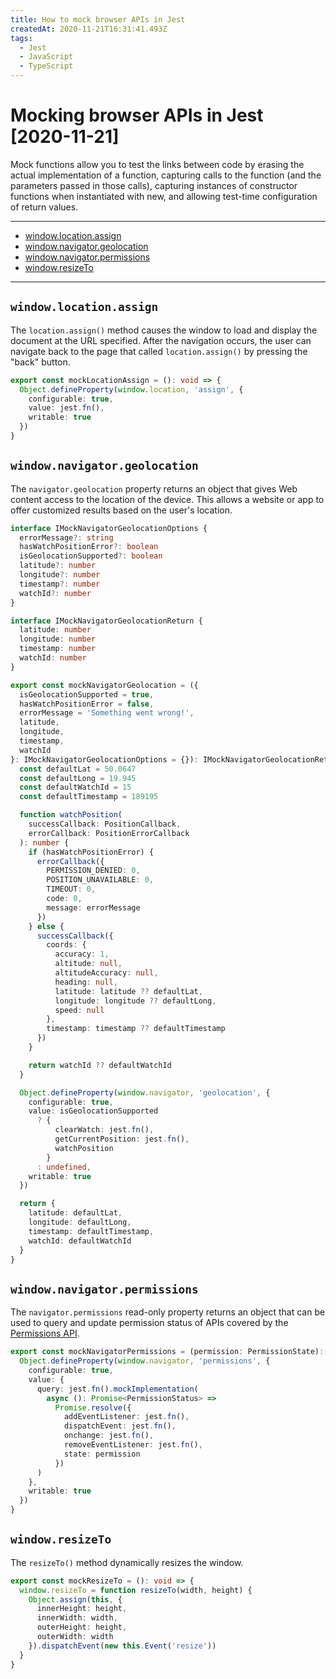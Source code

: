 ```yaml
---
title: How to mock browser APIs in Jest
createdAt: 2020-11-21T16:31:41.493Z
tags:
  - Jest
  - JavaScript
  - TypeScript
---
```


# Mocking browser APIs in Jest [2020-11-21]

Mock functions allow you to test the links between code by erasing the actual implementation of a function, capturing calls to the function (and the parameters passed in those calls), capturing instances of constructor functions when instantiated with new, and allowing test-time configuration of return values.

---

- [window.location.assign](#window.location.assign)
- [window.navigator.geolocation](#window.navigator.geolocation)
- [window.navigator.permissions](#window.navigator.permissions)
- [window.resizeTo](#window.resizeTo)

---

## `window.location.assign`

The `location.assign()` method causes the window to load and display the document at the URL specified. After the navigation occurs, the user can navigate back to the page that called `location.assign()` by pressing the "back" button.

```typescript
export const mockLocationAssign = (): void => {
  Object.defineProperty(window.location, 'assign', {
    configurable: true,
    value: jest.fn(),
    writable: true
  })
}
```

## `window.navigator.geolocation`

The `navigator.geolocation` property returns an object that gives Web content access to the location of the device. This allows a website or app to offer customized results based on the user's location.

```typescript
interface IMockNavigatorGeolocationOptions {
  errorMessage?: string
  hasWatchPositionError?: boolean
  isGeolocationSupported?: boolean
  latitude?: number
  longitude?: number
  timestamp?: number
  watchId?: number
}

interface IMockNavigatorGeolocationReturn {
  latitude: number
  longitude: number
  timestamp: number
  watchId: number
}

export const mockNavigatorGeolocation = ({
  isGeolocationSupported = true,
  hasWatchPositionError = false,
  errorMessage = 'Something went wrong!',
  latitude,
  longitude,
  timestamp,
  watchId
}: IMockNavigatorGeolocationOptions = {}): IMockNavigatorGeolocationReturn => {
  const defaultLat = 50.0647
  const defaultLong = 19.945
  const defaultWatchId = 15
  const defaultTimestamp = 189195

  function watchPosition(
    successCallback: PositionCallback,
    errorCallback: PositionErrorCallback
  ): number {
    if (hasWatchPositionError) {
      errorCallback({
        PERMISSION_DENIED: 0,
        POSITION_UNAVAILABLE: 0,
        TIMEOUT: 0,
        code: 0,
        message: errorMessage
      })
    } else {
      successCallback({
        coords: {
          accuracy: 1,
          altitude: null,
          altitudeAccuracy: null,
          heading: null,
          latitude: latitude ?? defaultLat,
          longitude: longitude ?? defaultLong,
          speed: null
        },
        timestamp: timestamp ?? defaultTimestamp
      })
    }

    return watchId ?? defaultWatchId
  }

  Object.defineProperty(window.navigator, 'geolocation', {
    configurable: true,
    value: isGeolocationSupported
      ? {
          clearWatch: jest.fn(),
          getCurrentPosition: jest.fn(),
          watchPosition
        }
      : undefined,
    writable: true
  })

  return {
    latitude: defaultLat,
    longitude: defaultLong,
    timestamp: defaultTimestamp,
    watchId: defaultWatchId
  }
}
```

## `window.navigator.permissions`

The `navigator.permissions` read-only property returns an object that can be used to query and update permission status of APIs covered by the [Permissions API](https://developer.mozilla.org/en-US/docs/Web/API/Permissions_API).

```typescript
export const mockNavigatorPermissions = (permission: PermissionState): void => {
  Object.defineProperty(window.navigator, 'permissions', {
    configurable: true,
    value: {
      query: jest.fn().mockImplementation(
        async (): Promise<PermissionStatus> =>
          Promise.resolve({
            addEventListener: jest.fn(),
            dispatchEvent: jest.fn(),
            onchange: jest.fn(),
            removeEventListener: jest.fn(),
            state: permission
          })
      )
    },
    writable: true
  })
}
```

## `window.resizeTo`

The `resizeTo()` method dynamically resizes the window.

```typescript
export const mockResizeTo = (): void => {
  window.resizeTo = function resizeTo(width, height) {
    Object.assign(this, {
      innerHeight: height,
      innerWidth: width,
      outerHeight: height,
      outerWidth: width
    }).dispatchEvent(new this.Event('resize'))
  }
}
```

